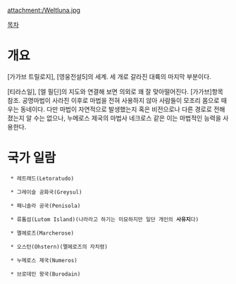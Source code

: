 attachment:/Weltluna.jpg

[[목차]]
= 개요 =
[가가브 트릴로지], [영웅전설5]의 세계. 세 개로 갈라진 대륙의 마지막 부분이다.

[티라스일], [엘 필딘]의 지도와 연결해 보면 의외로 꽤 잘 맞아떨어진다. [가가브]항목 참조. 공명마법이 사라진 이후로 마법을 전혀 사용하지 않아 사람들이 모조리 몸으로 때우는 동네이다. 다만 마법이 자연적으로 발생했는지 혹은 비전으로나 다른 경로로 전해졌는지 알 수는 없으나, 누메로스 제국의 마법사 네크로스 같은 이는 마법적인 능력을 사용한다.

= 국가 일람 =
  * 레트래드(Letoratudo)

  * 그레이슬 공화국(Greysul)

  * 페니솔라 공국(Penisola)

  * 류톰섬(Lutom Island)(나라라고 하기는 미묘하지만 일단 개인의 '''사유지'''다)

  * 멜헤로즈(Marcherose)

  * 오스턴(Ohstern)(멜헤로즈의 자치령)

  * 누메로스 제국(Numeros)

  * 브로데인 왕국(Burodain)

